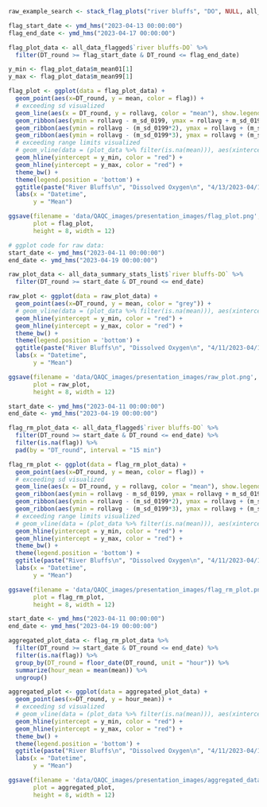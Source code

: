 
```r
raw_example_search <- stack_flag_plots("river bluffs", "DO", NULL, all_data_flagged)
```

```r
flag_start_date <- ymd_hms("2023-04-13 00:00:00")
flag_end_date <- ymd_hms("2023-04-17 00:00:00")

flag_plot_data <- all_data_flagged$`river bluffs-DO` %>% 
  filter(DT_round >= flag_start_date & DT_round <= flag_end_date)

y_min <- flag_plot_data$m_mean01[1]
y_max <- flag_plot_data$m_mean99[1]

flag_plot <- ggplot(data = flag_plot_data) +
  geom_point(aes(x=DT_round, y = mean, color = flag)) +
  # exceeding sd visualized
  geom_line(aes(x = DT_round, y = rollavg, color = "mean"), show.legend = TRUE) +
  geom_ribbon(aes(ymin = rollavg - m_sd_0199, ymax = rollavg + m_sd_0199, x = DT_round), alpha = 0.1, color = NA) +
  geom_ribbon(aes(ymin = rollavg - (m_sd_0199*2), ymax = rollavg + (m_sd_0199*2), x = DT_round), alpha = 0.1, color = NA) +
  geom_ribbon(aes(ymin = rollavg - (m_sd_0199*3), ymax = rollavg + (m_sd_0199*3), x = DT_round), alpha = 0.1, color = NA) +
  # exceeding range limits visualized
  # geom_vline(data = (plot_data %>% filter(is.na(mean))), aes(xintercept = DT_round, color = flag)) +
  geom_hline(yintercept = y_min, color = "red") +
  geom_hline(yintercept = y_max, color = "red") +
  theme_bw() +
  theme(legend.position = 'bottom') +
  ggtitle(paste("River Bluffs\n", "Dissolved Oxygen\n", "4/13/2023-04/17/2023")) +
  labs(x = "Datetime",
       y = "Mean")

ggsave(filename = 'data/QAQC_images/presentation_images/flag_plot.png',
       plot = flag_plot,
       height = 8, width = 12)
```

```r
# ggplot code for raw data:
start_date <- ymd_hms("2023-04-11 00:00:00")
end_date <- ymd_hms("2023-04-19 00:00:00")

raw_plot_data <- all_data_summary_stats_list$`river bluffs-DO` %>% 
  filter(DT_round >= start_date & DT_round <= end_date)

raw_plot <- ggplot(data = raw_plot_data) +
  geom_point(aes(x=DT_round, y = mean, color = "grey")) +
  # geom_vline(data = (plot_data %>% filter(is.na(mean))), aes(xintercept = DT_round, color = flag)) +
  geom_hline(yintercept = y_min, color = "red") +
  geom_hline(yintercept = y_max, color = "red") +
  theme_bw() +
  theme(legend.position = 'bottom') +
  ggtitle(paste("River Bluffs\n", "Dissolved Oxygen\n", "4/11/2023-04/18/2023")) +
  labs(x = "Datetime",
       y = "Mean")

ggsave(filename = 'data/QAQC_images/presentation_images/raw_plot.png',
       plot = raw_plot,
       height = 8, width = 12)
```

```r
start_date <- ymd_hms("2023-04-11 00:00:00")
end_date <- ymd_hms("2023-04-19 00:00:00")

flag_rm_plot_data <- all_data_flagged$`river bluffs-DO` %>% 
  filter(DT_round >= start_date & DT_round <= end_date) %>% 
  filter(is.na(flag)) %>% 
  pad(by = "DT_round", interval = "15 min")

flag_rm_plot <- ggplot(data = flag_rm_plot_data) +
  geom_point(aes(x=DT_round, y = mean, color = flag)) +
  # exceeding sd visualized
  geom_line(aes(x = DT_round, y = rollavg, color = "mean"), show.legend = TRUE) +
  geom_ribbon(aes(ymin = rollavg - m_sd_0199, ymax = rollavg + m_sd_0199, x = DT_round), alpha = 0.1, color = NA) +
  geom_ribbon(aes(ymin = rollavg - (m_sd_0199*2), ymax = rollavg + (m_sd_0199*2), x = DT_round), alpha = 0.1, color = NA) +
  geom_ribbon(aes(ymin = rollavg - (m_sd_0199*3), ymax = rollavg + (m_sd_0199*3), x = DT_round), alpha = 0.1, color = NA) +
  # exceeding range limits visualized
  # geom_vline(data = (plot_data %>% filter(is.na(mean))), aes(xintercept = DT_round, color = flag)) +
  geom_hline(yintercept = y_min, color = "red") +
  geom_hline(yintercept = y_max, color = "red") +
  theme_bw() +
  theme(legend.position = 'bottom') +
  ggtitle(paste("River Bluffs\n", "Dissolved Oxygen\n", "4/11/2023-04/18/2023")) +
  labs(x = "Datetime",
       y = "Mean")

ggsave(filename = 'data/QAQC_images/presentation_images/flag_rm_plot.png',
       plot = flag_rm_plot,
       height = 8, width = 12)
```

```r
start_date <- ymd_hms("2023-04-11 00:00:00")
end_date <- ymd_hms("2023-04-19 00:00:00")

aggregated_plot_data <- flag_rm_plot_data %>% 
  filter(DT_round >= start_date & DT_round <= end_date) %>% 
  filter(is.na(flag)) %>% 
  group_by(DT_round = floor_date(DT_round, unit = "hour")) %>% 
  summarize(hour_mean = mean(mean)) %>% 
  ungroup()

aggregated_plot <- ggplot(data = aggregated_plot_data) +
  geom_point(aes(x=DT_round, y = hour_mean)) +
  # exceeding sd visualized
  # geom_vline(data = (plot_data %>% filter(is.na(mean))), aes(xintercept = DT_round, color = flag)) +
  geom_hline(yintercept = y_min, color = "red") +
  geom_hline(yintercept = y_max, color = "red") +
  theme_bw() +
  theme(legend.position = 'bottom') +
  ggtitle(paste("River Bluffs\n", "Dissolved Oxygen\n", "4/11/2023-04/18/2023")) +
  labs(x = "Datetime",
       y = "Mean")

ggsave(filename = 'data/QAQC_images/presentation_images/aggregated_data.png',
       plot = aggregated_plot,
       height = 8, width = 12)
```
